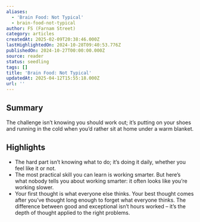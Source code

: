 ```yaml
---
aliases:
  - 'Brain Food: Not Typical'
  - brain-food-not-typical
author: FS (Farnam Street)
category: articles
createdAt: 2025-02-09T20:38:46.000Z
lastHighlightedOn: 2024-10-28T09:40:53.776Z
publishedOn: 2024-10-27T00:00:00.000Z
source: reader
status: seedling
tags: []
title: 'Brain Food: Not Typical'
updatedAt: 2025-04-12T15:55:18.000Z
url: ''
---
```

## Summary

The challenge isn’t knowing you should work out; it’s putting on your shoes and running in the cold when you’d rather sit at home under a warm blanket.

## Highlights

- The hard part isn’t knowing what to do; it’s doing it daily, whether you feel like it or not.
- The most practical skill you can learn is working smarter. But here’s what nobody tells you about working smarter: it often looks like you’re working slower.
- Your first thought is what everyone else thinks. Your best thought comes after you’ve thought long enough to forget what everyone thinks. The difference between good and exceptional isn’t hours worked – it’s the depth of thought applied to the right problems.
